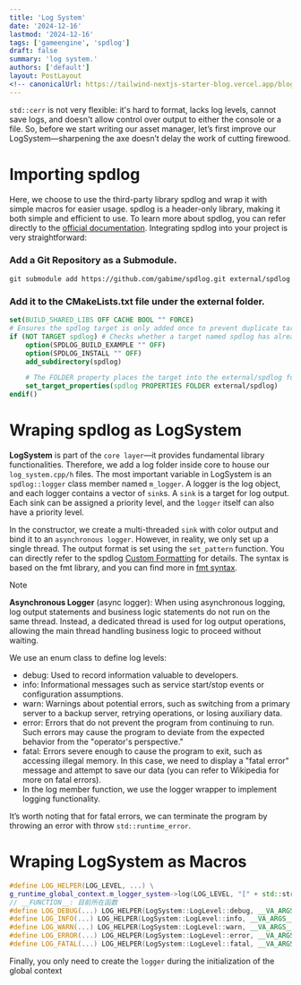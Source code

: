 ```yaml
---
title: 'Log System'
date: '2024-12-16'
lastmod: '2024-12-16'
tags: ['gameengine', 'spdlog']
draft: false
summary: 'log system.'
authors: ['default']
layout: PostLayout
<!-- canonicalUrl: https://tailwind-nextjs-starter-blog.vercel.app/blog/introducing-tailwind-nextjs-starter-blog -->
---
```


<TOCInline toc={props.toc} />

`std::cerr` is not very flexible: it's hard to format, lacks log levels, cannot save logs, and doesn't allow control over output to either the console or a file. So, before we start writing our asset manager, let’s first improve our LogSystem—sharpening the axe doesn’t delay the work of cutting firewood.

# Importing spdlog
Here, we choose to use the third-party library spdlog and wrap it with simple macros for easier usage.
spdlog is a header-only library, making it both simple and efficient to use.
To learn more about spdlog, you can refer directly to the [official documentation](https://github.com/gabime/spdlog/wiki).
Integrating spdlog into your project is very straightforward:

### Add a Git Repository as a Submodule.
```git submodule add https://github.com/gabime/spdlog.git external/spdlog```
### Add it to the CMakeLists.txt file under the external folder.
```cmake
set(BUILD_SHARED_LIBS OFF CACHE BOOL "" FORCE)
# Ensures the spdlog target is only added once to prevent duplicate target definitions.
if (NOT TARGET spdlog) # Checks whether a target named spdlog has already been defined.
    option(SPDLOG_BUILD_EXAMPLE "" OFF)
    option(SPDLOG_INSTALL "" OFF)
    add_subdirectory(spdlog)

    # The FOLDER property places the target into the external/spdlog folder in IDEs like Visual Studio.
    set_target_properties(spdlog PROPERTIES FOLDER external/spdlog)
endif()
```
# Wraping spdlog as LogSystem
**LogSystem** is part of the `core layer`—it provides fundamental library functionalities. Therefore, we add a log folder inside core to house our `log_system.cpp/h` files.
The most important variable in LogSystem is an `spdlog::logger` class member named `m_logger`. A logger is the log object, and each logger contains a vector of `sink`s. A `sink` is a target for log output. Each sink can be assigned a priority level, and the `logger` itself can also have a priority level.

In the constructor, we create a multi-threaded `sink` with color output and bind it to an `asynchronous logger`. However, in reality, we only set up a single thread. The output format is set using the `set_pattern` function. You can directly refer to the spdlog [Custom Formatting](https://github.com/gabime/spdlog/wiki/3.-Custom-formatting#pattern-flags) for details. The syntax is based on the fmt library, and you can find more in [fmt syntax](https://fmt.dev/11.0/syntax/).
> [!NOTE]
> **Asynchronous Logger** (async logger): When using asynchronous logging, log output statements and business logic statements do not run on the same thread. Instead, a dedicated thread is used for log output operations, allowing the main thread handling business logic to proceed without waiting.

We use an enum class to define log levels:

- debug: Used to record information valuable to developers.
- info: Informational messages such as service start/stop events or configuration assumptions.
- warn: Warnings about potential errors, such as switching from a primary server to a backup server, retrying operations, or losing auxiliary data.
- error: Errors that do not prevent the program from continuing to run. Such errors may cause the program to deviate from the expected behavior from the "operator's perspective."
- fatal: Errors severe enough to cause the program to exit, such as accessing illegal memory. In this case, we need to display a "fatal error" message and attempt to save our data (you can refer to Wikipedia for more on fatal errors).
- In the log member function, we use the logger wrapper to implement logging functionality.

It’s worth noting that for fatal errors, we can terminate the program by throwing an error with throw `std::runtime_error`.

# Wraping LogSystem as Macros
```cpp
#define LOG_HELPER(LOG_LEVEL, ...) \
g_runtime_global_context.m_logger_system->log(LOG_LEVEL, "[" + std::string(__FUNCTION__) + "] " + __VA_ARGS__);
// __FUNCTION__: 目前所在函数
#define LOG_DEBUG(...) LOG_HELPER(LogSystem::LogLevel::debug, __VA_ARGS__);
#define LOG_INFO(...) LOG_HELPER(LogSystem::LogLevel::info, __VA_ARGS__);
#define LOG_WARN(...) LOG_HELPER(LogSystem::LogLevel::warn, __VA_ARGS__);
#define LOG_ERROR(...) LOG_HELPER(LogSystem::LogLevel::error, __VA_ARGS__);
#define LOG_FATAL(...) LOG_HELPER(LogSystem::LogLevel::fatal, __VA_ARGS__);
```
Finally, you only need to create the `logger` during the initialization of the global context

